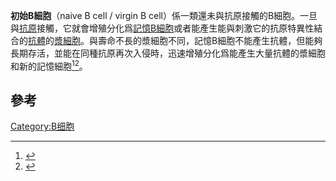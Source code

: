 '''初始B細胞'''（naive B cell / virgin B cell）係一類還未與抗原接觸的B細胞。一旦與[[抗原|抗原]]接觸，它就會增殖分化爲[[記憶B細胞|記憶B細胞]]或者能產生能與刺激它的抗原特異性結合的[[抗體|抗體]]的[[漿細胞|漿細胞]]。與壽命不長的漿細胞不同，記憶B細胞不能產生抗體，但能夠長期存活，並能在同種抗原再次入侵時，迅速增殖分化爲能產生大量抗體的漿細胞和新的記憶細胞<ref name="pmid14734463">{{cite journal |author=Airoldi I, Raffaghello L, Cocco C, ''et al.'' |title=Heterogeneous expression of interleukin-18 and its receptor in B-cell lymphoproliferative disorders deriving from naive, germinal center, and memory B lymphocytes |journal=Clin. Cancer Res. |volume=10 |issue=1 Pt 1 |pages=144–54 |date=January 2004 |pmid=14734463 |doi=10.1158/1078-0432.CCR-1026-3 |url=http://clincancerres.aacrjournals.org/content/10/1/144.full |format= |access-date=2014-12-06 |archive-date=2016-12-20 |archive-url=https://web.archive.org/web/20161220042349/http://clincancerres.aacrjournals.org/content/10/1/144.full |dead-url=yes }}</ref><ref name="pmid19627191" >{{cite journal |author=Lang ML |title=How do natural killer T cells help B cells? |journal=Expert Rev Vaccines |volume=8 |issue=8 |pages=1109–21 |date=Aug 2009 |pmid=19627191 |pmc=2747240 |doi=10.1586/erv.09.56 }}</ref>。

==參考==
{{Reflist}}

{{Lymphocytes}}

{{生物學小作品}}

[[Category:B细胞|Category:B细胞]]